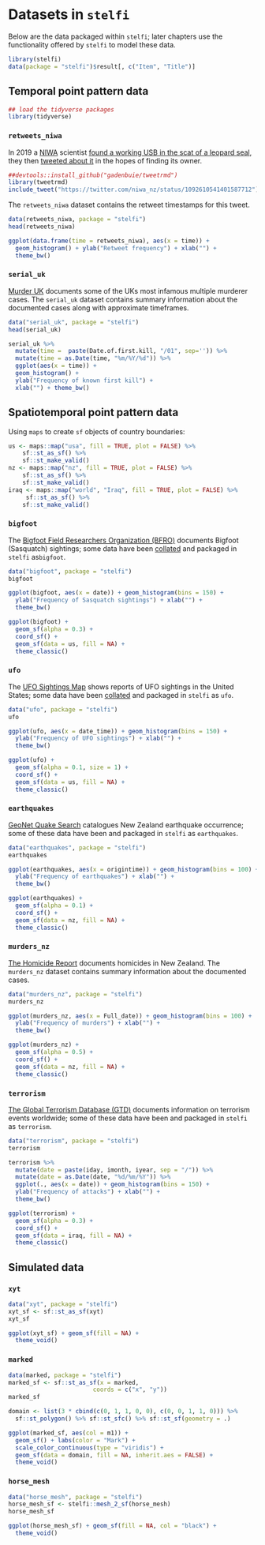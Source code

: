 # Datasets in `stelfi` {#data}

Below are the data packaged within `stelfi`; later chapters use the functionality offered by `stelfi` to model these data.

```r
library(stelfi)
data(package = "stelfi")$result[, c("Item", "Title")]
```


## Temporal point pattern data



```r
## load the tidyverse packages
library(tidyverse)
```

### `retweets_niwa`  {-}

In 2019 a [NIWA](https://niwa.co.nz/) scientist [found a working USB in the scat of a leopard seal](https://www.nzherald.co.nz/nz/news/article.cfm?c_id=1&objectid=12201147), they then [tweeted about it](https://twitter.com/niwa_nz/status/1092610541401587712) in the hopes of finding its owner.

```r
##devtools::install_github("gadenbuie/tweetrmd")
library(tweetrmd)
include_tweet("https://twitter.com/niwa_nz/status/1092610541401587712")
```

The `retweets_niwa` dataset contains the retweet timestamps for this tweet.

```r
data(retweets_niwa, package = "stelfi")
head(retweets_niwa)
```

```r
ggplot(data.frame(time = retweets_niwa), aes(x = time)) + 
  geom_histogram() + ylab("Retweet frequency") + xlab("") +
  theme_bw()

```


### `serial_uk`  {-}

[Murder UK](http://www.murderuk.com/) documents some of the UKs most infamous multiple murderer cases. The `serial_uk` dataset contains summary information about the documented cases along with approximate timeframes.

```r
data("serial_uk", package = "stelfi")
head(serial_uk)
```


```r
serial_uk %>%
  mutate(time =  paste(Date.of.first.kill, "/01", sep='')) %>%
  mutate(time = as.Date(time, "%m/%Y/%d")) %>%
  ggplot(aes(x = time)) + 
  geom_histogram() + 
  ylab("Frequency of known first kill") + 
  xlab("") + theme_bw()

```



## Spatiotemporal point pattern data

Using `maps` to create `sf` objects of country boundaries:

```r
us <- maps::map("usa", fill = TRUE, plot = FALSE) %>%
    sf::st_as_sf() %>%
    sf::st_make_valid()
nz <- maps::map("nz", fill = TRUE, plot = FALSE) %>%
    sf::st_as_sf() %>%
    sf::st_make_valid()
iraq <- maps::map("world", "Iraq", fill = TRUE, plot = FALSE) %>%
     sf::st_as_sf() %>%
    sf::st_make_valid()
```

### `bigfoot`  {-}

The [Bigfoot Field Researchers Organization (BFRO)](https://www.bfro.net/) documents Bigfoot (Sasquatch) sightings; some data have been [collated](https://data.world/timothyrenner/bfro-sightings-data) and packaged in `stelfi` as`bigfoot`.

```r
data("bigfoot", package = "stelfi")
bigfoot
```

```r
ggplot(bigfoot, aes(x = date)) + geom_histogram(bins = 150) +
  ylab("Frequency of Sasquatch sightings") + xlab("") +
  theme_bw()
```

```r
ggplot(bigfoot) +  
  geom_sf(alpha = 0.3) + 
  coord_sf() + 
  geom_sf(data = us, fill = NA) + 
  theme_classic()
```

### `ufo`  {-}


The [UFO Sightings Map](https://www.arcgis.com/apps/webappviewer/index.html?id=ddda71d5211f47e782b12f3f8d06246e) shows reports of UFO sightings in the United States; some data have been [collated](https://data.world/timothyrenner/ufo-sightings#) and packaged in `stelfi` as `ufo`.

```r
data("ufo", package = "stelfi")
ufo
```

```r
ggplot(ufo, aes(x = date_time)) + geom_histogram(bins = 150) +
  ylab("Frequency of UFO sightings") + xlab("") +
  theme_bw()
```

```r
ggplot(ufo) +  
  geom_sf(alpha = 0.1, size = 1) + 
  coord_sf() + 
  geom_sf(data = us, fill = NA) +
  theme_classic()
```

### `earthquakes`  {-}

[GeoNet Quake Search](http://quakesearch.geonet.org.nz/) catalogues New Zealand earthquake occurrence; some of these data have been and packaged in `stelfi` as `earthquakes`.

```r
data("earthquakes", package = "stelfi")
earthquakes
```

```r
ggplot(earthquakes, aes(x = origintime)) + geom_histogram(bins = 100) +
  ylab("Frequency of earthquakes") + xlab("") +
  theme_bw()
```

```r
ggplot(earthquakes) +  
  geom_sf(alpha = 0.1) + 
  coord_sf() + 
  geom_sf(data = nz, fill = NA) +
  theme_classic()
```

### `murders_nz`  {-}

[The Homicide Report](https://interactives.stuff.co.nz/2019/the-homicide-report/) documents homicides in New Zealand. The `murders_nz` dataset contains summary information about the documented cases.

```r
data("murders_nz", package = "stelfi")
murders_nz
```

```r
ggplot(murders_nz, aes(x = Full_date)) + geom_histogram(bins = 100) +
  ylab("Frequency of murders") + xlab("") +
  theme_bw()
```

```r
ggplot(murders_nz) +  
  geom_sf(alpha = 0.5) + 
  coord_sf() + 
  geom_sf(data = nz, fill = NA) +
  theme_classic()
```

### `terrorism`  {-}

[The Global Terrorism Database (GTD)](http://www.start.umd.edu/gtd/) documents information on terrorism events worldwide; some of these data have been and packaged in `stelfi` as `terrorism`.


```r
data("terrorism", package = "stelfi")
terrorism
```


```r
terrorism %>%
  mutate(date = paste(iday, imonth, iyear, sep = "/")) %>%
  mutate(date = as.Date(date, "%d/%m/%Y")) %>%
  ggplot(., aes(x = date)) + geom_histogram(bins = 150) +
  ylab("Frequency of attacks") + xlab("") +
  theme_bw()
```

```r
ggplot(terrorism) +  
  geom_sf(alpha = 0.3) + 
  coord_sf() + 
  geom_sf(data = iraq, fill = NA) +
  theme_classic()
```

## Simulated data

### `xyt`  {-}

```r
data("xyt", package = "stelfi")
xyt_sf <- sf::st_as_sf(xyt)
xyt_sf
```

```r
ggplot(xyt_sf) + geom_sf(fill = NA) +
  theme_void()
```


### `marked`  {-}

```r
data(marked, package = "stelfi")
marked_sf <- sf::st_as_sf(x = marked,
                        coords = c("x", "y"))
marked_sf
```

```r
domain <- list(3 * cbind(c(0, 1, 1, 0, 0), c(0, 0, 1, 1, 0))) %>%
  sf::st_polygon() %>% sf::st_sfc() %>% sf::st_sf(geometry = .)

ggplot(marked_sf, aes(col = m1)) + 
  geom_sf() + labs(color = "Mark") +
  scale_color_continuous(type = "viridis") +
  geom_sf(data = domain, fill = NA, inherit.aes = FALSE) +
  theme_void()
```


### `horse_mesh` {-}

```r
data("horse_mesh", package = "stelfi")
horse_mesh_sf <- stelfi::mesh_2_sf(horse_mesh)
horse_mesh_sf
```

```r
ggplot(horse_mesh_sf) + geom_sf(fill = NA, col = "black") +
  theme_void()
```